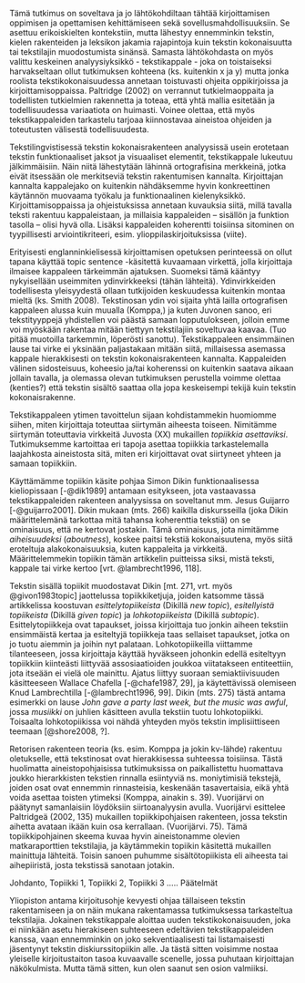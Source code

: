 ﻿
Tämä tutkimus on soveltava ja jo lähtökohdiltaan tähtää kirjoittamisen oppimisen ja opettamisen kehittämiseen sekä sovellusmahdollisuuksiin. Se asettuu erikoiskielten kontekstiin, mutta lähestyy ennemminkin tekstin, kielen rakenteiden ja leksikon jakamia rajapintoja kuin tekstin kokonaisuutta tai tekstilajin muodostumista sinänsä. Samasta lähtökohdasta on myös valittu keskeinen analyysiyksikkö - tekstikappale - joka on toistaiseksi harvakseltaan ollut tutkimuksen kohteena (ks. kuitenkin x ja y) mutta jonka roolista tekstikokonaisuudessa annetaan toistuvasti ohjeita oppikirjoissa ja kirjoittamisoppaissa. Paltridge (2002) on verrannut tutkielmaoppaita ja todellisten tutkielmien rakennetta ja toteaa, että yhtä mallia esitetään ja todellisuudessa variaatiota on huimasti. Voinee olettaa, että myös tekstikappaleiden tarkastelu tarjoaa kiinnostavaa aineistoa ohjeiden ja toteutusten välisestä todellisuudesta.

Tekstilingvistisessä tekstin kokonaisrakenteen analyysissä usein erotetaan tekstin funktionaaliset jaksot ja visuaaliset elementit, tekstikappale lukeutuu jälkimmäisiin. Näin niitä lähestytään lähinnä ortografisina merkkeinä, jotka eivät itsessään ole merkitseviä tekstin rakentumisen kannalta. Kirjoittajan kannalta kappalejako on kuitenkin nähdäksemme hyvin konkreettinen käytännön muovaama työkalu ja funktionaalinen kielenyksikkö. Kirjoittamisoppaissa ja ohjeistuksissa annetaan kuvauksia siitä, millä tavalla teksti rakentuu kappaleistaan, ja millaisia kappaleiden – sisällön ja funktion tasolla – olisi hyvä olla. Lisäksi kappaleiden koherentti toisiinsa sitominen on tyypillisesti arviointikriteeri, esim. ylioppilaskirjoituksissa (viite). 

Erityisesti englanninkielisessä kirjoittamisen opetuksen perinteessä on ollut tapana käyttää topic sentence -käsitettä kuvaamaan virkettä, jolla kirjoittaja ilmaisee kappaleen tärkeimmän ajatuksen. Suomeksi tämä kääntyy nykyisellään useimmiten ydinvirkkeeksi (tähän lähteitä). Ydinvirkkeiden todellisesta yleisyydestä ollaan tutkijoiden keskuudessa kuitenkin montaa mieltä (ks. Smith 2008). Tekstinosan ydin voi sijaita yhtä lailla ortografisen kappaleen alussa kuin muualla (Komppa,) ja kuten Juvonen sanoo, eri tekstityyppejä yhdistellen voi päästä samaan lopputulokseen, jolloin emme voi myöskään rakentaa mitään tiettyyn tekstilajiin soveltuvaa kaavaa. (Tuo pitää muotoilla tarkemmin, löperösti sanottu). Tekstikappaleen ensimmäinen lause tai virke ei yksinään paljastakaan mitään siitä, millaisessa asemassa kappale hierakkisesti on tekstin kokonaisrakenteen kannalta. Kappaleiden välinen sidosteisuus, koheesio ja/tai koherenssi on kuitenkin saatava aikaan jollain tavalla, ja olemassa olevan tutkimuksen perustella voimme olettaa (kenties?) että tekstin sisältö saattaa olla jopa keskeisempi tekijä kuin tekstin kokonaisrakenne. 

Tekstikappaleen ytimen tavoittelun sijaan kohdistammekin huomiomme siihen, miten kirjoittaja toteuttaa siirtymän aiheesta toiseen. Nimitämme siirtymän toteuttavia virkkeitä Juvosta (XX) mukaillen *topiikkia asettaviksi*. Tutkimuksemme kartoittaa eri tapoja asettaa topiikkia tarkastelemalla laajahkosta aineistosta sitä, miten eri kirjoittavat ovat siirtyneet yhteen ja samaan topiikkiin.

Käyttämämme topiikin käsite pohjaa Simon Dikin funktionaalisessa kieliopissaan [-@dik1989] antamaan esitykseen, jota vastaavassa tekstikappaleiden rakenteen analyysissa on soveltanut mm. Jesus Guijarro [-@guijarro2001]. Dikin mukaan (mts. 266) kaikilla diskursseilla (joka Dikin määrittelemänä tarkottaa mitä tahansa koherenttia tekstiä) on se ominaisuus, että ne kertovat jostakin. Tämä ominaisuus, jota nimitämme *aiheisuudeksi* (*aboutness*), koskee paitsi tekstiä kokonaisuutena, myös siitä eroteltuja alakokonaisuuksia, kuten kappaleita ja virkkeitä. Määrittelemmekin topiikin tämän artikkelin puitteissa siksi, mistä teksti, kappale tai virke kertoo [vrt. @lambrecht1996, 118].

Tekstin sisällä topiikit muodostavat Dikin [mt. 271, vrt. myös @givon1983topic]
jaottelussa topiikkiketjuja, joiden katsomme tässä artikkelissa koostuvan *esittelytopiikeista* (Dikillä *new topic*), *esitellyistä topiikeista* (Dikillä *given topic*) ja *lohkotopiikeista* (Dikillä *subtopic*). Esittelytopiikkeja ovat tapaukset, joissa  kirjoittaja tuo jonkin aiheen tekstiin ensimmäistä kertaa ja esiteltyjä topiikkeja taas sellaiset tapaukset, jotka on jo tuotu aiemmin ja joihin nyt palataan.
Lohkotopiikeilla viittamme tilanteeseen, jossa kirjoittaja käyttää hyväkseen johonkin
edellä esiteltyyn topiikkiin kiinteästi liittyvää assosiaatioiden joukkoa viitatakseen entiteettiin, jota itseään ei  vielä ole mainittu. Ajatus liittyy suoraan
semiaktiivisuuden  käsitteeseen Wallace Chafella [-@chafe1987, 29], ja käytettävissä olemiseen Knud Lambrechtilla [-@lambrecht1996, 99]. Dikin (mts. 275) tästä antama esimerkki on lause *John gave a party last week, but the music was awful*, jossa *musiikki*
on juhlien käsitteen avulla tekstiin tuotu lohkotopiikki. Toisaalta lohkotopiikissa
voi nähdä yhteyden myös tekstin implisiittiseen teemaan [@shore2008, ?].



Retorisen rakenteen teoria (ks. esim. Komppa ja jokin kv-lähde) rakentuu oletukselle, että tekstinosat ovat hierakkisessa suhteessa toisiinsa. Tästä huolimatta aineistopohjaisissa tutkimuksissa on paikallistettu huomattava joukko hierarkkisten tekstien rinnalla esiintyviä ns. moniytimisiä tekstejä, joiden osat ovat ennemmin rinnasteisia, keskenään tasavertaisia, eikä yhtä voida asettaa toisten ytimeksi (Komppa, ainakin s. 39). Vuorijärvi on päätynyt samanlaisiin löydöksiin siirtoanalyysin avulla. Vuorijärvi esittelee Paltridgeä (2002, 135) mukaillen topiikkipohjaisen rakenteen, jossa tekstin aihetta avataan ikään kuin osa kerrallaan. (Vuorijärvi. 75). Tämä topiikkipohjainen skeema kuvaa hyvin aineistonamme olevien matkaraporttien tekstilajia, ja käytämmekin topiikin käsitettä mukaillen mainittuja lähteitä. Toisin sanoen puhumme sisältötopiikista eli aiheesta tai aihepiiristä, josta tekstissä sanotaan jotakin. 

Johdanto, Topiikki 1, Topiikki 2, Topiikki 3  ….. Päätelmät

Yliopiston antama kirjoitusohje kevyesti ohjaa tällaiseen tekstin rakentamiseen ja on näin mukana rakentamassa tutkimuksessa tarkasteltua tekstilajia. Jokainen tekstikappale aloittaa uuden tekstikokonaisuuden, joka ei niinkään asetu hierakiseen suhteeseen edeltävien tekstikappaleiden kanssa, vaan ennemminkin on joko sekventiaalisesti tai listamaisesti jäsentynyt tekstin diskiurssitopiikin alle. Ja tästä sitten voisimme nostaa yleiselle kirjoitustaiton tasoa kuvaavalle scenelle, jossa puhutaan kirjoittajan näkökulmista. Mutta tämä sitten, kun olen saanut sen osion valmiiksi.




